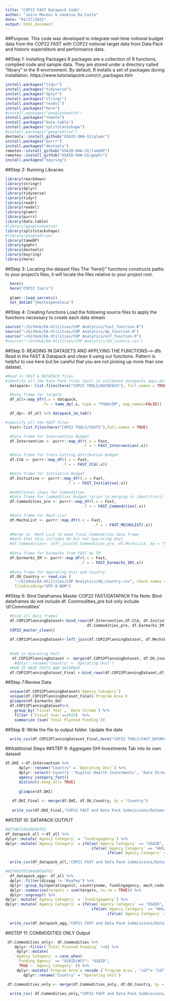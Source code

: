 ```yaml
---
title: "COP22 FAST Datapack Code"
author: "Jairo Montes & Vanessa Da Costa"
date: "01/27/2022"
output: html_document
---
```



##Purpose:
This code was developed to integrate real-time notional budget data from the COP22 FAST with COP22 notional target data from  Data Pack and historic expenditure and performance data. 


##Step 1: Installing Packages
R packages are a collection of R functions, complied code and sample data. They are stored under a directory called "library" in the R environment. By default, R installs a set of packages during installation. https://www.tutorialspoint.com/r/r_packages.htm
```r
install.packages("tidyr")
install.packages("tidyverse")
install.packages("dplyr")
install.packages("stringr")
install.packages("readxl")
install.packages("here")
#install.packages("googlesheets4")
install.packages("remote")
install.packages("data.table")
install.packages("splitstackshape")
#install.packages("googledrive")
devtools::install_github("USAID-OHA-SI/glamr")
install.packages("purrr")
install.packages("devtools")
remotes::install_github("USAID-OHA-SI/tameDP")
remotes::install_github("USAID-OHA-SI/gophr")
install.packages("keyring")
```

##Step 2: Running Libraries
```r
library(rmarkdown)
library(stringr)
library(dplyr)
library(tidyverse)
library(tidyr)
library(readr)
library(readxl)
library(glamr)
library(purrr)
library(data.table)
#library(googlesheets4)
library(splitstackshape)
#library(googledrive)
library(tameDP)
library(gophr)
library(devtools)
library(keyring)
library(here)

```


##Step 3: Locating the dataset files
The "here()" funcitons constructs paths to your project's files, it will locate the files relative to your project root.
```r
  here()
  here("COP22 Tools")
  
  glamr::load_secrets()
  set_datim("jmontespenaloza")
```

##Step 4: Creating functions
Load the following source files to apply the functions necessary to create each data stream
```R
source("~/GitHub/EA-Utilities/COP Analytics/fast_function.R")
source("~/GitHub/EA-Utilities/COP Analytics/dp_function.R") 
source("~/GitHub/EA-Utilities/COP Analytics/esf_function.R")
#source("~/GitHub/EA-Utilities/COP Analytics/OU_Country.csv")
```



##Step 5: READING IN DATASETS AND APPLYING THE FUNCTIONS--> dfs
Read in the FAST & Datapack and clean it using our functions. Pattern is helpful to use here but be careful that you are not picking up more than one dataset.
```R
#Read in FAST & DATAPACK files
#identify all the Data Pack files (pull in validated datapacks apps.datim.org/datapack)
  datapack<- list.files(here("COP22 TOOLS/DATAPACK"), full.names = TRUE)

  #Data frame for targets
  df_all<-map_dfr(.x = datapack, 
                .f= ~ tame_dp(.x, type = "PSNUxIM", map_names=FALSE)) 

  df_dp<- df_all %>% datapack_im_tab()

#identify all the FAST files  
  Fast<-list.files(here("COP22 TOOLS/FASTS"),full.names = TRUE)

  #Data frame for Intervention Budget
  df.Intervention <- purrr::map_dfr(.x = Fast,
                                  .f = ~ FAST_Intervention(.x))

  #Data frame for Cross-Cutting Attribution Budget
  df.CCA <- purrr::map_dfr(.x = Fast,
                         .f = ~ FAST_CCA(.x))

  #Data frame for Initiative Budget
  df.Initiative <- purrr::map_dfr(.x = Fast,
                           .f = ~ FAST_Initiative(.x))

  #additional steps for Commodities
  #Data frame for Commodities Budget (prior to merging in identifiers)
  df.Commodities_pre <- purrr::map_dfr(.x = Fast,
                                  .f = ~ FAST_Commodities(.x))

  #Data frame for Mech List
  df.MechsList <- purrr::map_dfr(.x = Fast,
                                       .f = ~ FAST_MECHSLIST(.x))
  
  #Merge in  Mech List to make final Commodities data frame
  #Note that this includes OU but not Operating Unit
  #df.Commodities<- left_join(df.Commodities_pre, df.MechsList, by = "Mechanism ID")
  
  #Data frame for Earmarks from FAST by IM
  df.Earmarks_IM <- purrr::map_dfr(.x = Fast,
                                 .f = ~ FAST_Earmarks_IM(.x))
 
  #Data frame for Operating Unit and Country
  df.OU_Country <- read.csv (
    "~/GitHub/EA-Utilities/COP Analytics/OU_Country.csv", check.names = FALSE,  
    fileEncoding="UTF-8-BOM")


```
##Step 6: Bind Dataframes
Master COP22 FAST/DATAPACK File
Note: Bind dataframes do not include df. Commodities_pre but only include 'df.Commodities'
```r
  #bind all data frames
  df.COP22PlanningDataset<-bind_rows(df.Intervention,df.CCA, df.Initiative,  
                                    df.Commodities_pre, df.Earmarks_IM) %>% 
  COP22_master_clean()
  
  df.COP22PlanningDataset<-left_join(df.COP22PlanningDataset, df.MechsList, by = "Mechanism ID")     %>% dplyr::rename("Country" = `Operating Unit`)
      
  
  #add in Operating Unit
   df.COP22PlanningDataset <- merge(df.COP22PlanningDataset, df.OU_Country, by = "Country")
    #dplyr::rename("Country" = `Operating Unit`)
  #RUN IF HAVE FASTS AND DATAPACK 
  df.COP22PlanningDataset_Final <-bind_rows(df.COP22PlanningDataset,df_dp) 


```

##Step 7:Review Data
```r
  unique(df.COP22PlanningDataset$`Agency Category`)
  unique(df.COP22PlanningDataset_Final$`Program Area`)
  glimpse(df.Earmarks_OU)
  df.COP21PlanningDataset%>%
    group_by(`Fiscal Year`, `Data Stream`) %>%
    filter (`Fiscal Year`==2023)  %>%
    summarize (sum(`Total Planned Funding`))
```

##Step 8: Write the file to output folder.
Update the date
```r
  write_csv(df.COP22PlanningDataset_Final,here("COP22 TOOLS/FAST_DATAPACK_02_27_22_v1.csv"))
```

##Additional Steps
##STEP 9: Aggregate DHI Investments Tab into its own dataset
```r
    
df.DHI <-df.Intervention %>% 
      dplyr::rename("Country" = `Operating Unit`) %>% 
      dplyr::select('Country':'Digital Health Investments', 'Data Stream') %>% 
      agency_category_fast()
      distinct(.keep_all= TRUE)
      
      glimpse(df.DHI)
  
   df.DHI_Final <- merge(df.DHI, df.OU_Country, by = "Country")
  
   write_csv(df.DHI_Final,"COP22 FAST and Data Pack Submissions/Dataset/DHI_01_27_22_v1.csv")  
```

##STEP 10: DATAPACK OUTPUT
```r

#WITHDISAGGREGATES     
df_datapack_all <-df_all %>%  
dplyr::mutate(`Agency Category` = `fundingagency`) %>% 
dplyr::mutate(`Agency Category` = ifelse(`Agency Category` == "USAID", "USAID",
                                      ifelse(`Agency Category` == "HHS/CDC", "CDC",
                                             ifelse(`Agency Category` =="Dedupe adjustments Agency","Dedup","Other")))) 

  write_csv(df_datapack_all,"COP21 FAST and Data Pack Submissions/Dataset/Datapack_Master_05_25_v1.csv")  

#WITHOUTDISAGGREGATES
  df_datapack_agg<- df_all %>%
  dplyr::filter(disagg != "KeyPop") %>%
  dplyr::group_by(operatingunit, countryname, fundingagency, mech_code, primepartner, mech_name, indicator, fiscal_year, numeratordenom) %>%
  dplyr::summarise(targets = sum(targets, na.rm = TRUE)) %>% 
  dplyr::ungroup() %>% 
dplyr::mutate(`Agency Category` = `fundingagency`) %>% 
dplyr::mutate(`Agency Category` = ifelse(`Agency Category` == "USAID", "USAID",
                                      ifelse(`Agency Category` == "HHS/CDC", "CDC",
                                             ifelse(`Agency Category` =="Dedupe adjustments Agency","Dedup","Other")))) 
    
  write_csv(df_datapack_agg,"COP21 FAST and Data Pack Submissions/Dataset/Datapack_Agg_Master_05_25_v1.csv")  
```

##STEP 11: COMMODITIES ONLY Output
```r

 df.Commodities_only<- df.Commodities %>% 
    dplyr::filter(`Total Planned Funding` !=0) %>%
     dplyr::mutate(
    `Agency Category` = case_when(
     `Funding Agency` == "USAID/WCF"~ "USAID",
      TRUE ~ `Agency Category` )) %>% 
     dplyr::mutate(`Program Area`= recode (`Program Area`, "c&T"= "C&T")) %>% 
        dplyr::rename("Country" = `Operating Unit`)

 df.Commodities_only <- merge(df.Commodities_only, df.OU_Country, by = "Country")

  write_csv( df.Commodities_only,"COP22 FAST and Data Pack Submissions/Dataset/Commodities_Only_01_27_22_v1.csv")  

```
